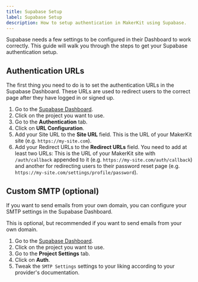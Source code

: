 ```yaml
---
title: Supabase Setup
label: Supabase Setup
description: How to setup authentication in MakerKit using Supabase.
---
```


Supabase needs a few settings to be configured in their Dashboard to work correctly. This guide will walk you through the steps to get your Supabase authentication setup.

## Authentication URLs

The first thing you need to do is to set the authentication URLs in the Supabase Dashboard. These URLs are used to redirect users to the correct page after they have logged in or signed up.

1. Go to the [Supabase Dashboard](https://app.supabase.io/).
2. Click on the project you want to use.
3. Go to the **Authentication** tab.
4. Click on **URL Configuration**.
5. Add your Site URL to the **Site URL** field. This is the URL of your MakerKit site (e.g. `https://my-site.com`).
6. Add your Redirect URLs to the **Redirect URLs** field. You need to add at least two URLs: This is the URL of your MakerKit site with `/auth/callback` appended to it (e.g. `https://my-site.com/auth/callback`) and another for redirecting users to their password reset page (e.g. `https://my-site.com/settings/profile/password`).

## Custom SMTP (optional)

If you want to send emails from your own domain, you can configure your SMTP settings in the Supabase Dashboard.

This is optional, but recommended if you want to send emails from your own domain.

1. Go to the [Supabase Dashboard](https://app.supabase.io/).
2. Click on the project you want to use.
3. Go to the **Project Settings** tab.
4. Click on **Auth**.
5. Tweak the `SMTP Settings` settings to your liking according to your provider's documentation.